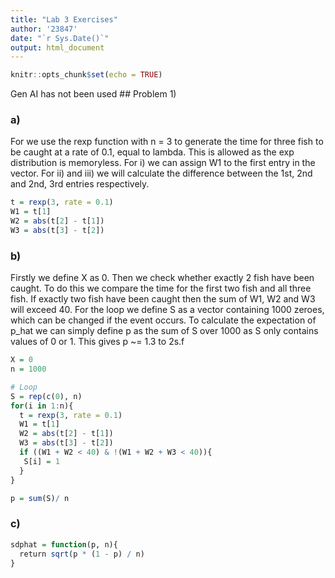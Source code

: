 ```yaml
---
title: "Lab 3 Exercises"
author: '23847'
date: "`r Sys.Date()`"
output: html_document
---
```


```r
knitr::opts_chunk$set(echo = TRUE)
```
Gen AI has not been used 
## Problem 1)

### a)
For we use the rexp function with n = 3 to generate the time for three fish to be caught at a rate of 0.1, equal to lambda. This is allowed as the exp distribution is memoryless. For i) we can assign W1 to the first entry in the vector. For ii) and iii) we will calculate the difference between the 1st, 2nd and 2nd, 3rd entries respectively. 
``` r
t = rexp(3, rate = 0.1)
W1 = t[1]
W2 = abs(t[2] - t[1])
W3 = abs(t[3] - t[2])
```

### b)
Firstly we define X as 0. Then we check whether exactly 2 fish have been caught. To do this we compare the time for the first two fish and all three fish. If exactly two fish have been caught then the sum of W1, W2 and W3 will exceed 40. 
For the loop we define S as a vector containing 1000 zeroes, which can be changed if the event occurs. To calculate the expectation of p_hat we can simply define p as the sum of S over 1000 as S only contains values of 0 or 1. This gives p ~= 1.3 to 2s.f

``` r
X = 0
n = 1000

# Loop
S = rep(c(0), n)
for(i in 1:n){
  t = rexp(3, rate = 0.1)
  W1 = t[1]
  W2 = abs(t[2] - t[1])
  W3 = abs(t[3] - t[2])
  if ((W1 + W2 < 40) & !(W1 + W2 + W3 < 40)){
   S[i] = 1
  }
}

p = sum(S)/ n
```

### c)

``` r
sdphat = function(p, n){
  return sqrt(p * (1 - p) / n)
}


```
























